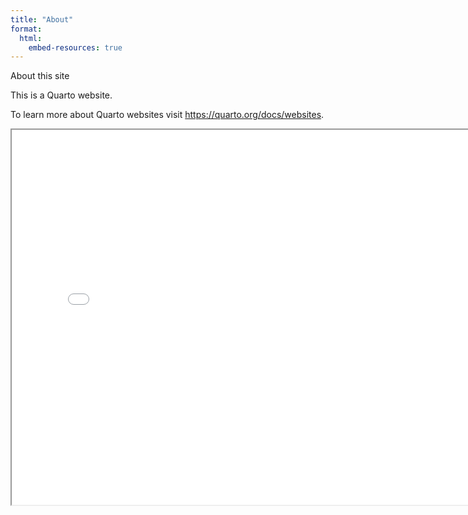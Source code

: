 ```yaml
---
title: "About"
format:
  html:
    embed-resources: true
---
```


About this site


This is a Quarto website.

To learn more about Quarto websites visit <https://quarto.org/docs/websites>.

```{=html}
<iframe width="780" height="600" src="../help/test1.html" title="Quarto Documentation"></iframe>
```

